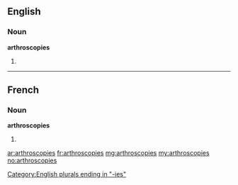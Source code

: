 ==English==

===Noun===
'''arthroscopies'''

# {{plural of|arthroscopy}}

[[Category:English plurals ending in "-ies"]]

----

==French==

===Noun===
'''arthroscopies''' {{f}}

# {{plural of|arthroscopie|lang=fr}}

[[ar:arthroscopies]]
[[fr:arthroscopies]]
[[mg:arthroscopies]]
[[my:arthroscopies]]
[[no:arthroscopies]]